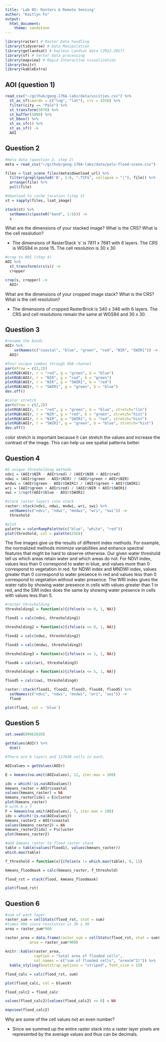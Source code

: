 ```yaml
---
title: 'Lab 05: Rasters & Remote Sensing'
author: "Kaitlyn Fu"
output:
  html_document:
    theme: sandstone
---
```


```r
library(raster) # Raster Data handling
library(tidyverse) # Data Manipulation
library(getlandsat) # keyless Landsat data (2013-2017)
library(sf) # Vector data processing
library(mapview) # Rapid Interactive visualization
library(knitr)
library(kableExtra)
```

## AOI (question 1)
```r
read_csv("~/github/geog-176A-labs/data/uscities.csv") %>%
  st_as_sf(coords = c("lng", "lat"), crs = 4326) %>%
  filter(city == "Palo") %>%
  st_transform(5070) %>%
  st_buffer(5000) %>%
  st_bbox() %>%
  st_as_sfc() %>%
  st_as_sf() ->
  AOI
```

## Question 2
```r
#meta data (question 2, step 2)
meta = read_csv("~/github/geog-176A-labs/data/palo-flood-scene.csv")

files = lsat_scene_files(meta$download_url) %>%
  filter(grepl(paste0('B', 1:6, ".TIF$", collapse = "|"), file)) %>%
  arrange(file) %>%
  pull(file)
```

```r
#download to cache location (step 3)
st = sapply(files, lsat_image)

stack(st) %>%
  setNames(c(paste0("band", 1:6))) ->
  s

```
What are the dimensions of your stacked image? What is the CRS? What is the cell resolution?

- The dimensions of RasterStack 's' is 7811 x 7681 with 6 layers. The CRS is WGS84 in zone 15. The cell resolution is 30 x 30 

```r
#crop to AOI (step 4)
AOI %>%
  st_transform(crs(s)) ->
  cropper

crop(s, cropper) ->
  AOIr

```
What are the dimensions of your cropped image stack? What is the CRS? What is the cell resolution?

- The dimensions of cropped RasterBrick is 340 x 346 with 6 layers. The CRS and cell resolutions remain the same at WGS84 and 30 x 30. 

## Question 3
```r
#rename the bands
AOIr %>%
    setNames(c("coastal", "blue", "green", "red", "NIR", "SWIR1")) ->
  AOIr

#four unique combos through RGB channel
par(mfrow = c(2,2))
plotRGB(AOIr, r = "red", g = "green", b = "blue")
plotRGB(AOIr, r = "NIR", g = "red", b = "green")
plotRGB(AOIr, r = "NIR", g = "SWIR1", b = "red")
plotRGB(AOIr, r = "SWIR1", g = "green", b = "blue")
dev.off()
```


```r
#color stretch 
par(mfrow = c(2,2))
plotRGB(AOIr, r = "red", g = "green", b = "blue", stretch="lin")
plotRGB(AOIr, r = "NIR", g = "red", b = "green", stretch="hist")
plotRGB(AOIr, r = "NIR", g = "SWIR1", b = "red", stretch="hist")
plotRGB(AOIr, r = "SWIR1", g = "green", b = "blue", stretch="hist")
dev.off()
```
color stretch is important because it can stretch the values and increase the contrast of the image. This can help us see spatial patterns better. 

## Question 4 
```r
#5 unique thresholding methods
ndvi = (AOIr$NIR - AOIr$red) / (AOIr$NIR + AOIr$red)
ndwi = (AOIr$green - AOIr$NIR) / (AOIr$green + AOIr$NIR)
mndwi = (AOIr$green - AOIr$SWIR1) / (AOIr$green + AOIr$SWIR1)
wri = (AOIr$green + AOIr$red) / (AOIr$NIR + AOIr$SWIR1)
swi = 1/sqrt(AOIr$blue - AOIr$SWIR1)

#stack raster layers into stack
raster::stack(ndvi, ndwi, mndwi, wri, swi) %>%
  setNames(c("ndvi", "ndwi", "mndwi", "wri", "swi")) ->
  threshold
```

```r
#plot 
palette = colorRampPalette(c("blue", "white", "red"))
plot(threshold, col = palette(256))

```
The five images give us the results of different index methods. For example, the normalized methods minimize variabilities and enhance spectral features that might be hard to observe otherwise. Our given water threshold tell us which areas retain water and which areas do not. For NDVI index, values less than 0 correspond to water in blue, and values more than 0 correspond to vegetation in red. for NDWI index and MNDWI index, values greater than 0 correspond to water presence in red and values less than 0 correspond to vegetation without water presence. The WRI index gives the water ratio by showing water presence in cells with values greater than 1 in red, and the SWI index does the same by showing water presence in cells with values less than 5. 

```r
#raster thresholding
thresholding1 = function(x){ifelse(x <= 0, 1, NA)}

flood1 = calc(ndvi, thresholding1)

thresholding2 = function(x){ifelse(x >= 0, 1, NA)}

flood2 = calc(ndwi, thresholding2)

flood3 = calc(mndwi, thresholding2)

thresholding3 = function(x){ifelse(x >= 1, 1, NA)}

flood4 = calc(wri, thresholding3)

thresholding4 = function(x){ifelse(x <= 5, 1, NA)}

flood5 = calc(swi, thresholding4)
```

```r
raster::stack(flood1, flood2, flood3, flood4, flood5) %>%
  setNames(c("ndvi", "ndwi", "mndwi", "wri", "swi")) ->
  flood

plot(flood, col = 'blue')
```

## Question 5
```r
set.seed(09062020)

getValues(AOIr) %>%
  dim()

#There are 6 layers and 117640 cells in each.

AOIvalues = getValues(AOIr) 
```


```r
E = kmeans(na.omit(AOIvalues), 12, iter.max = 100)

idx = which(!is.na(AOIvalues))
kmeans_raster = AOIr$coastal
values(kmeans_raster) = NA
kmeans_raster[idx] = E$cluster
plot(kmeans_raster)
# with k = 7
F = kmeans(na.omit(AOIvalues), 7, iter.max = 100)
idx = which(!is.na(AOIvalues))
kmeans_raster2 = AOIr$coastal
values(kmeans_raster2) = NA
kmeans_raster2[idx] = F$cluster
plot(kmeans_raster2)
```

```r
#add kmeans raster to flood raster stack 
table = table(values(flood1), values(kmeans_raster))
which.max(table)

f_threshold = function(x){ifelse(x != which.max(table), 0, 1)}

kmeans_floodmask = calc(kmeans_raster, f_threshold)

flood_rst = stack(flood, kmeans_floodmask)

plot(flood_rst)
```
## Question 6
```r
#sum of each layer
raster_sum = cellStats(flood_rst, stat = sum)
#times 900 since resolution is 30 x 30   
area = raster_sum*900

raster_area = data.frame(raster_sum = cellStats(flood_rst, stat = sum),
           area = raster_sum*900)
           
knitr::kable(raster_area,
             caption = "total area of flooded cells",
             col.names = c("sum of flooded cells", "area(m^2)")) %>%
  kable_styling(bootstrap_options = "striped", font_size = 15)

```

```r
flood_calc = calc(flood_rst, sum)

plot(flood_calc, col = blues9)
```


```r
flood_calc2 = flood_calc

values(flood_calc2)[values(flood_calc2) <= 0] = NA

mapview(flood_calc2)
```


Why are some of the cell values not an even number?

- Since we summed up the entire raster stack into a raster layer pixels are represented by the average values and thus can be decimals. 



